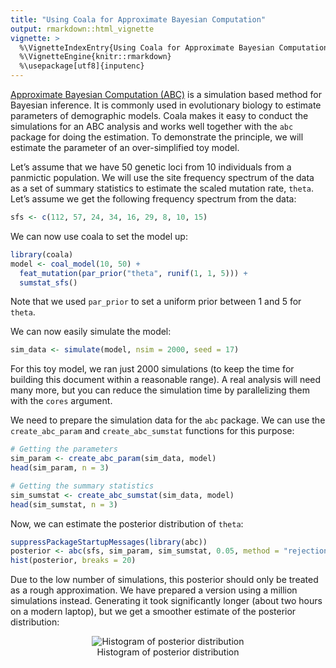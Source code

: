 ```yaml
---
title: "Using Coala for Approximate Bayesian Computation"
output: rmarkdown::html_vignette
vignette: >
  %\VignetteIndexEntry{Using Coala for Approximate Bayesian Computation}
  %\VignetteEngine{knitr::rmarkdown}
  %\usepackage[utf8]{inputenc}
---
```


[Approximate Bayesian Computation (ABC)](https://en.wikipedia.org/wiki/Approximate_Bayesian_computation)
is a simulation based method for Bayesian inference. It is commonly used in
evolutionary biology to estimate parameters of demographic models.
Coala makes it easy to conduct the simulations for an ABC analysis and works
well together with the `abc` package for doing the estimation. 
To demonstrate the principle, we will estimate the parameter of an 
over-simplified toy model. 

Let's assume that we have 50 genetic loci from 10 individuals from a panmictic
population. We will use the site frequency spectrum of the data as a set of
summary statistics to estimate the scaled mutation rate, `theta`. Let's assume
we get the following frequency spectrum from the data:

```r
sfs <- c(112, 57, 24, 34, 16, 29, 8, 10, 15)
```



We can now use coala to set the model up:

```r
library(coala)
model <- coal_model(10, 50) +
  feat_mutation(par_prior("theta", runif(1, 1, 5))) +
  sumstat_sfs()
```

Note that we used `par_prior` to set a uniform prior between 1 and 5 for
`theta`. 

We can now easily simulate the model:

```r
sim_data <- simulate(model, nsim = 2000, seed = 17)
```

For this toy model, we ran just 2000 simulations (to keep the time for
building this document within a reasonable range). A real analysis will need
many more, but you can reduce the simulation time by parallelizing them 
with the `cores` argument.


We need to prepare the simulation data for the `abc` package. We can use
the `create_abc_param` and `create_abc_sumstat` functions for this purpose:

```r
# Getting the parameters
sim_param <- create_abc_param(sim_data, model)
head(sim_param, n = 3)

# Getting the summary statistics
sim_sumstat <- create_abc_sumstat(sim_data, model)
head(sim_sumstat, n = 3)
```


Now, we can estimate the posterior distribution of `theta`:

```r
suppressPackageStartupMessages(library(abc))
posterior <- abc(sfs, sim_param, sim_sumstat, 0.05, method = "rejection")
hist(posterior, breaks = 20)
```

Due to the low number of simulations, this posterior should only
be treated as a rough approximation. We have prepared a version using a million 
simulations instead. Generating it took significantly longer (about two hours 
on a modern laptop), but we get a smoother estimate of the posterior 
distribution:

<center>
![Histogram of posterior distribution](img/abc_posterior.jpeg)
</center>

